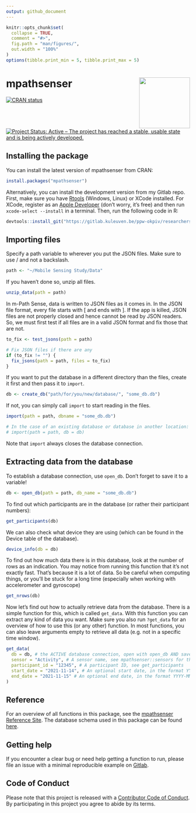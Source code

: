 ```yaml
---
output: github_document
---
```


<!-- README.md is generated from README.Rmd. Please edit that file -->

```r
knitr::opts_chunk$set(
  collapse = TRUE,
  comment = "#>",
  fig.path = "man/figures/",
  out.width = "100%"
)
options(tibble.print_min = 5, tibble.print_max = 5)
```

# mpathsenser <a href='https://ppw-okpiv.pages.gitlab.kuleuven.be/researchers/u0134047/mpathsenser/index.html'><img src='man/figures/logo.png' align="right" height="139" /></a>
[![CRAN status](https://www.r-pkg.org/badges/version/mpathsenser)](https://cran.r-project.org/package=mpathsenser)
[![Project Status: Active – The project has reached a stable, usable state and is being actively developed.](https://www.repostatus.org/badges/latest/active.svg)](https://www.repostatus.org/#active)

## Installing the package
You can install the latest version of mpathsenser from CRAN:

```r
install.packages("mpathsenser")
```

Alternatively, you can install the development version from my Gitlab repo. First, make sure you have [Rtools](https://cran.r-project.org/bin/windows/Rtools/) (Windows, Linux) or XCode installed. For XCode, register as an [Apple Developer](https://developer.apple.com/) (don't worry, it's free) and then run `xcode-select --install` in a terminal. Then, run the following code in R:

```r
devtools::install_git("https://gitlab.kuleuven.be/ppw-okpiv/researchers/u0134047/mpathsenser")
```

## Importing files

Specify a path variable to wherever you put the JSON files. Make sure to use / and not a backslash.

```r
path <- "~/Mobile Sensing Study/Data"
```

If you haven't done so, unzip all files.

```r
unzip_data(path = path)
```

In m-Path Sense, data is written to JSON files as it comes in. In the JSON file format, every file starts with [ and ends with ]. If the app is killed, JSON files are not properly closed and hence cannot be read by JSON readers. So, we must first test if all files are in a valid JSON format and fix those that are not.

```r
to_fix <- test_jsons(path = path)

# Fix JSON files if there are any
if (to_fix != "") {
  fix_jsons(path = path, files = to_fix)
}
```

If you want to  put the database in a different directory than the files, create it first and then pass it to `import`.

```r
db <- create_db("path/for/you/new/database/", "some_db.db")
``` 

If not, you can simply call `import` to start reading in the files.

```r
import(path = path, dbname = "some_db.db")

# In the case of an existing database or database in another location:
# import(path = path, db = db)
```

Note that `import` always closes the database connection.

## Extracting data from the database
To establish a database connection, use `open_db`. Don't forget to save it to a variable!

```r
db <- open_db(path = path, db_name = "some_db.db")
```

To find out which participants are in the database (or rather their participant numbers):
```r
get_participants(db)
```

We can also check what device they are using (which can be found in the Device table of the database).

```r
device_info(db = db)
```

To find out how much data there is in this database, look at the number of rows as an indication. You may notice from running this function that it's not exactly fast. That's because it is a lot of data. So be careful when computing things, or you'll be stuck for a long time (especially when working with accelerometer and gyroscope)

```r
get_nrows(db)
```

Now let's find out how to actually retrieve data from the database. There is a simple function for this, which is called `get_data`. With this function you can extract any kind of data you want. Make sure you also run `?get_data` for an overview of how to use this (or any other) function. In most functions, you can also leave arguments empty to retrieve all data (e.g. not in a specific time window).

```r
get_data(
  db = db, # the ACTIVE database connection, open with open_db AND save to a variable
  sensor = "Activity", # A sensor name, see mpathsenser::sensors for the full list
  participant_id = "12345", # A participant ID, see get_participants
  start_date = "2021-11-14", # An optional start date, in the format YYYY-MM-DD
  end_date = "2021-11-15" # An optional end date, in the format YYYY-MM-DD
)
```

## Reference 
For an overview of all functions in this package, see the [mpathsenser Reference Site](https://ppw-okpiv.pages.gitlab.kuleuven.be/researchers/u0134047/mpathsenser/reference/index.html). The database schema used in this package can be found [here](https://gitlab.kuleuven.be/ppw-okpiv/researchers/u0134047/mpathsenser/-/blob/master/inst/extdata/mpathsenser_db.png).

## Getting help
If you encounter a clear bug or need help getting a function to run, please file an issue with a minimal reproducible example on [Gitlab](https://gitlab.kuleuven.be/ppw-okpiv/researchers/u0134047/mpathsenser/-/issues).

## Code of Conduct

Please note that this project is released with a [Contributor Code of Conduct](https://gitlab.kuleuven.be/ppw-okpiv/researchers/u0134047/mpathsenser/-/blob/master/CONTRIBUTING.md). By participating in this project you agree to abide by its terms.

